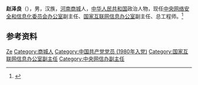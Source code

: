 '''赵泽良'''（{{bd|1961年|5月|}}），男，汉族，[[河南|河南]][[商城县|商城]]人，[[中华人民共和国|中华人民共和国]]政治人物，现任[[中央网络安全和信息化委员会办公室|中央网络安全和信息化委员会办公室]]副主任、[[国家互联网信息办公室|国家互联网信息办公室]]副主任、总工程师。<ref>{{Cite web|title=赵泽良|url=http://www.cac.gov.cn/bgs/ldhd/xzr/jl/A0902010504index_1.htm|accessdate=2020-12-16|work=中共中央网络安全和信息化委员会办公室|archive-date=2021-04-12|archive-url=https://web.archive.org/web/20210412044602/http://www.cac.gov.cn/bgs/ldhd/xzr/jl/A0902010504index_1.htm|dead-url=no}}</ref>

== 参考资料 ==
{{reflist}}

{{中国人物小作品}}

{{Authority control}}
{{DEFAULTSORT:Zhao赵}}
[[Category:赵姓|Ze]]
[[Category:商城人|Category:商城人]]
[[Category:中国共产党党员_(1980年入党)|Category:中国共产党党员 (1980年入党)]]
[[Category:国家互联网信息办公室副主任|Category:国家互联网信息办公室副主任]]
[[Category:中央网信办副主任|Category:中央网信办副主任]]
